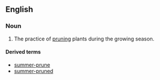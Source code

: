 ==English==
===Noun===
{{en-noun|sg=[[summer]] [[pruning]]|-}}

#The practice of [[prune|pruning]] plants during the growing season.

====Derived terms====
*[[summer-prune]]<!--verb-->
*[[summer-pruned]]<!--adjective-->
